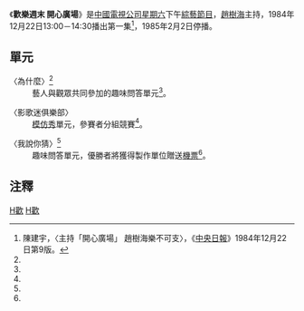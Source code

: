 {{Note24hUTC+8}}
《'''歡樂週末 開心廣場'''》是[[中國電視公司|中國電視公司]][[星期六|星期六]]下午[[綜藝節目|綜藝節目]]，[[趙樹海|趙樹海]]主持，1984年12月22日13:00－14:30播出第一集<ref name="趙樹海樂不可支">陳建宇，〈主持「開心廣場」 趙樹海樂不可支〉，《[[中央日報|中央日報]]》1984年12月22日第9版。</ref>，1985年2月2日停播。

==單元==
;〈為什麼〉<ref name="趙樹海樂不可支" />
:藝人與觀眾共同參加的趣味問答單元<ref name="趙樹海樂不可支" />。

;〈影歌迷俱樂部〉
:[[模仿秀|模仿秀]]單元，參賽者分組競賽<ref name="趙樹海樂不可支" />。

;〈我說你猜〉<ref name="趙樹海樂不可支" />
:趣味問答單元，優勝者將獲得製作單位贈送[[機票|機票]]<ref name="趙樹海樂不可支" />。

==注釋==
{{reflist}}

[[Category:已停播的台灣綜藝節目|H歡]]
[[Category:中視電視節目|H歡]]